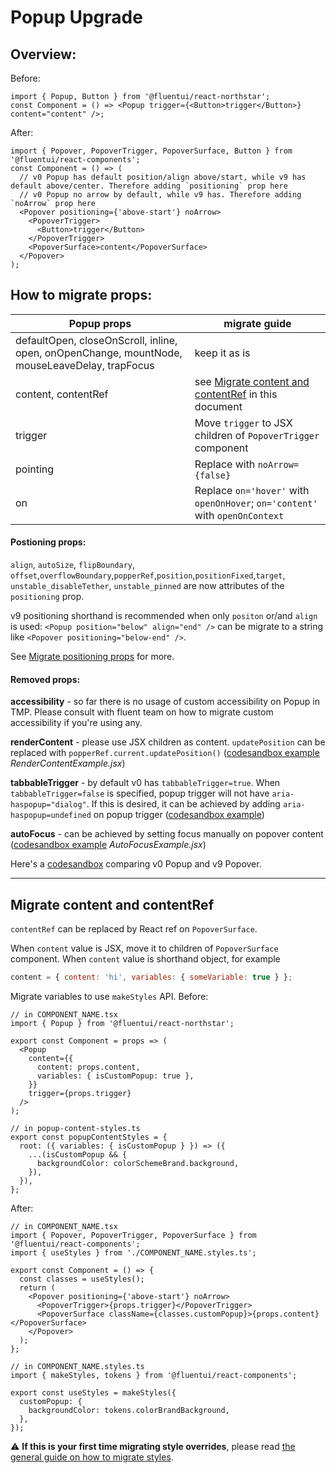 
<Meta title="Concepts/Upgrading/from v0/Components/Popup Upgrade" />

# Popup Upgrade

## Overview:

Before:

```tsx
import { Popup, Button } from '@fluentui/react-northstar';
const Component = () => <Popup trigger={<Button>trigger</Button>} content="content" />;
```

After:

```tsx
import { Popover, PopoverTrigger, PopoverSurface, Button } from '@fluentui/react-components';
const Component = () => (
  // v0 Popup has default position/align above/start, while v9 has default above/center. Therefore adding `positioning` prop here
  // v0 Popup no arrow by default, while v9 has. Therefore adding `noArrow` prop here
  <Popover positioning={'above-start'} noArrow>
    <PopoverTrigger>
      <Button>trigger</Button>
    </PopoverTrigger>
    <PopoverSurface>content</PopoverSurface>
  </Popover>
);
```

## How to migrate props:

| Popup props                                                                                   | migrate guide                                                                            |
| --------------------------------------------------------------------------------------------- | ---------------------------------------------------------------------------------------- |
| defaultOpen, closeOnScroll, inline, open, onOpenChange, mountNode, mouseLeaveDelay, trapFocus | keep it as is                                                                            |
| content, contentRef                                                                           | see [Migrate content and contentRef](#./Migrate-content-and-contentRef) in this document |
| trigger                                                                                       | Move `trigger` to JSX children of `PopoverTrigger` component                             |
| pointing                                                                                      | Replace with `noArrow={false}`                                                           |
| on                                                                                            | Replace `on='hover'` with `openOnHover`; `on='content'` with `openOnContext`             |

#### Postioning props:

`align`, `autoSize`, `flipBoundary`, `offset`,`overflowBoundary`,`popperRef`,`position`,`positionFixed`,`target`, `unstable_disableTether`, `unstable_pinned` are now attributes of the `positioning` prop.

v9 positioning shorthand is recommended when only `positon` or/and `align` is used: `<Popup position="below" align="end" />` can be migrate to a string like `<Popover positioning="below-end" />`.

See [Migrate positioning props](?path=/docs/concepts-upgrading-from-v0-positioning--page) for more.

#### Removed props:

**accessibility** - so far there is no usage of custom accessibility on Popup in TMP. Please consult with fluent team on how to migrate custom accessibility if you're using any.

**renderContent** - please use JSX children as content. `updatePosition` can be replaced with `popperRef.current.updatePosition()` ([codesandbox example](https://codesandbox.io/s/popup-migration-ccodmt?file=/RenderContentExample.jsx:869-883) _RenderContentExample.jsx_)

**tabbableTrigger** - by default v0 has `tabbableTrigger=true`. When `tabbableTrigger=false` is specified, popup trigger will not have `aria-haspopup="dialog"`. If this is desired, it can be achieved by adding `aria-haspopup=undefined` on popup trigger ([codesandbox example](https://codesandbox.io/s/nice-pasteur-5dt4po?file=/example.tsx))

**autoFocus** - can be achieved by setting focus manually on popover content ([codesandbox example](https://codesandbox.io/s/popup-migration-ccodmt?file=/AutoFocusExample.jsx) _AutoFocusExample.jsx_)

Here's a [codesandbox](https://codesandbox.io/s/popup-migration-ccodmt?file=/example.js) comparing v0 Popup and v9 Popover.

---

## Migrate content and contentRef

`contentRef` can be replaced by React ref on `PopoverSurface`.

When `content` value is JSX, move it to children of `PopoverSurface` component.
When `content` value is shorthand object, for example

```js
content = { content: 'hi', variables: { someVariable: true } };
```

Migrate variables to use `makeStyles` API. Before:

```tsx
// in COMPONENT_NAME.tsx
import { Popup } from '@fluentui/react-northstar';

export const Component = props => (
  <Popup
    content={{
      content: props.content,
      variables: { isCustomPopup: true },
    }}
    trigger={props.trigger}
  />
);

// in popup-content-styles.ts
export const popupContentStyles = {
  root: ({ variables: { isCustomPopup } }) => ({
    ...(isCustomPopup && {
      backgroundColor: colorSchemeBrand.background,
    }),
  }),
};
```

After:

```tsx
// in COMPONENT_NAME.tsx
import { Popover, PopoverTrigger, PopoverSurface } from '@fluentui/react-components';
import { useStyles } from './COMPONENT_NAME.styles.ts';

export const Component = () => {
  const classes = useStyles();
  return (
    <Popover positioning={'above-start'} noArrow>
      <PopoverTrigger>{props.trigger}</PopoverTrigger>
      <PopoverSurface className={classes.customPopup}>{props.content}</PopoverSurface>
    </Popover>
  );
};

// in COMPONENT_NAME.styles.ts
import { makeStyles, tokens } from '@fluentui/react-components';

export const useStyles = makeStyles({
  customPopup: {
    backgroundColor: tokens.colorBrandBackground,
  },
});
```

⚠️ **If this is your first time migrating style overrides**, please read [the general guide on how to migrate styles](?path=/docs/concepts-upgrading-from-v0-custom-style-overrides--page).
